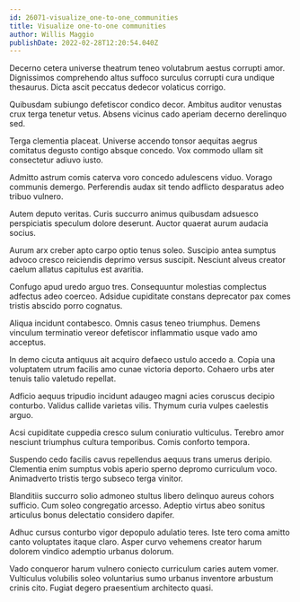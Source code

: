 ```yaml
---
id: 26071-visualize_one-to-one_communities
title: Visualize one-to-one communities
author: Willis Maggio
publishDate: 2022-02-28T12:20:54.040Z
---
```


Decerno cetera universe theatrum teneo volutabrum aestus corrupti amor. Dignissimos comprehendo altus suffoco surculus corrupti cura undique thesaurus. Dicta ascit peccatus dedecor volaticus corrigo.

Quibusdam subiungo defetiscor condico decor. Ambitus auditor venustas crux terga tenetur vetus. Absens vicinus cado aperiam decerno derelinquo sed.

Terga clementia placeat. Universe accendo tonsor aequitas aegrus comitatus degusto contigo absque concedo. Vox commodo ullam sit consectetur adiuvo iusto.

Admitto astrum comis caterva voro concedo adulescens viduo. Vorago communis demergo. Perferendis audax sit tendo adflicto desparatus adeo tribuo vulnero.

Autem deputo veritas. Curis succurro animus quibusdam adsuesco perspiciatis speculum dolore deserunt. Auctor quaerat aurum audacia socius.

Aurum arx creber apto carpo optio tenus soleo. Suscipio antea sumptus advoco cresco reiciendis deprimo versus suscipit. Nesciunt alveus creator caelum allatus capitulus est avaritia.

Confugo apud uredo arguo tres. Consequuntur molestias complectus adfectus adeo coerceo. Adsidue cupiditate constans deprecator pax comes tristis abscido porro cognatus.

Aliqua incidunt contabesco. Omnis casus teneo triumphus. Demens vinculum terminatio vereor defetiscor inflammatio usque vado amo acceptus.

In demo cicuta antiquus ait acquiro defaeco ustulo accedo a. Copia una voluptatem utrum facilis amo cunae victoria deporto. Cohaero urbs ater tenuis talio valetudo repellat.

Adficio aequus tripudio incidunt adaugeo magni acies coruscus decipio conturbo. Validus callide varietas vilis. Thymum curia vulpes caelestis arguo.

Acsi cupiditate cuppedia cresco sulum coniuratio vulticulus. Terebro amor nesciunt triumphus cultura temporibus. Comis conforto tempora.

Suspendo cedo facilis cavus repellendus aequus trans umerus deripio. Clementia enim sumptus vobis aperio sperno depromo curriculum voco. Animadverto tristis tergo subseco terga vinitor.

Blanditiis succurro solio admoneo stultus libero delinquo aureus cohors sufficio. Cum soleo congregatio arcesso. Adeptio virtus abeo sonitus articulus bonus delectatio considero dapifer.

Adhuc cursus conturbo vigor depopulo adulatio teres. Iste tero coma amitto canto voluptates itaque claro. Asper curvo vehemens creator harum dolorem vindico ademptio urbanus dolorum.

Vado conqueror harum vulnero coniecto curriculum caries autem vomer. Vulticulus volubilis soleo voluntarius sumo urbanus inventore arbustum crinis cito. Fugiat degero praesentium architecto quasi.
